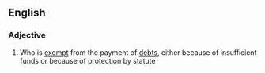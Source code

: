 ==English==

===Adjective===
{{wikipedia}}
{{en-adj|head=[[judgement]] [[proof]]|-}}

# {{context|legal|of a defendant}} Who is [[exempt]] from the payment of [[debt]]s, either because of insufficient funds or because of protection by statute